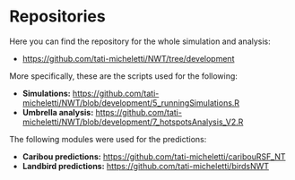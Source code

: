 # Repositories

Here you can find the repository for the whole simulation and analysis: 

- <https://github.com/tati-micheletti/NWT/tree/development>

More specifically, these are the scripts used for the following:  

- **Simulations:** <https://github.com/tati-micheletti/NWT/blob/development/5_runningSimulations.R>
- **Umbrella analysis:** <https://github.com/tati-micheletti/NWT/blob/development/7_hotspotsAnalysis_V2.R>

The following modules were used for the predictions:  

- **Caribou predictions:** <https://github.com/tati-micheletti/caribouRSF_NT>
- **Landbird predictions:** <https://github.com/tati-micheletti/birdsNWT>

